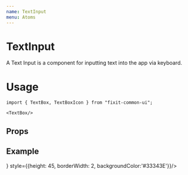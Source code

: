 ```yaml
---
name: TextInput
menu: Atoms
---
```



# TextInput

A Text Input is a component for inputting text into the app via keyboard.

# Usage
```tsx
import { TextBox, TextBoxIcon } from "fixit-common-ui";

<TextBox/>
```

## Props
<Props of={TextBox}></Props>

## Example 
<Playground>
  <DoczContainer>
    <TextBox placeholder="Name"/>
    <TextBox title="Section Name" style={{height:80, borderColor: 'grey', borderWidth: 2}}/>
    <TextBoxIcon icon={<Icon library="MaterialCommunityIcons" name="currency-usd" color="accent"/>}  style={{height: 45, borderWidth: 2, backgroundColor:'#33343E'}}/>
  </DoczContainer>
</Playground>


